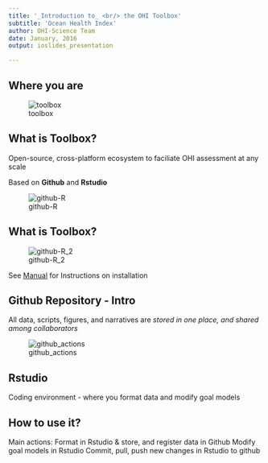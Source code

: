```yaml
---
title: '_Introduction to_ <br/> the OHI Toolbox'
subtitle: 'Ocean Health Index'
author: OHI-Science Team
date: January, 2016
output: ioslides_presentation

---
```


## Where you are {.centered}

![toolbox](https://docs.google.com/drawings/d/1D4RMEuZX21r8PfTQHK1ZreKR6tdxe3zxDT6KQUBulbo/pub?w=624&h=480)

## What is Toolbox? {.smaller}
Open-source, cross-platform ecosystem to faciliate OHI assessment at any scale

Based on **Github** and **Rstudio**

![github-R](https://docs.google.com/drawings/d/1iwVUEBSlFEfSCi8Pw2sMgTl5zANkjcSCGE83kGxElaY/pub?w=700&h=600)

## What is Toolbox? {.smaller}
![github-R_2](https://docs.google.com/drawings/d/1mOzAr3W3wqQRrSqpaV4GR2oTcrxdTYGs-Ft_q5GEV9w/pub?w=700&h=600)

See [Manual](ohi-science.org/manual/) for Instructions on installation

## Github Repository - Intro
All data, scripts, figures, and narratives are _stored in one place, and shared among collaborators_

![github_actions](https://docs.google.com/drawings/d/1_LegC8-1eH7Ed_0iIXcUhPCKPdKSw7vQIfuQGOXQHnA/pub?w=768&h=480)


## Rstudio 
Coding environment - where you format data and modify goal models 



## How to use it?

Main actions: 
Format in Rstudio & store, and register data in Github
Modify goal models in Rstudio
Commit, pull, push new changes in Rstudio to github


